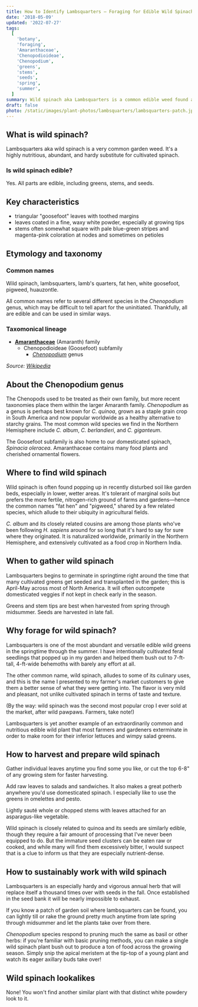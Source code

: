 ```yaml
---
title: How to Identify Lambsquarters — Foraging for Edible Wild Spinach Greens
date: '2018-05-09'
updated: '2022-07-27'
tags:
  [
    'botany',
    'foraging',
    'Amaranthaceae',
    'Chenopodioideae',
    'Chenopodium',
    'greens',
    'stems',
    'seeds',
    'spring',
    'summer',
  ]
summary: Wild spinach aka Lambsquarters is a common edible weed found all around the world and featured in Mexican and Indian cuisine.
draft: false
photo: /static/images/plant-photos/lambsquarters/lambsquarters-patch.jpeg
---
```



<div className="rounded-lg bg-gray-100 p-4 dark:bg-gray-800">
  <TOCInline toc={props.toc} toHeading={3} asDisclosure />
</div>

## What is wild spinach?

Lambsquarters aka wild spinach is a very common garden weed.
It's a highly nutritious, abundant, and hardy substitute for cultivated spinach.

### Is wild spinach edible?

Yes. All parts are edible, including greens, stems, and seeds.

## Key characteristics

- triangular "goosefoot" leaves with toothed margins
- leaves coated in a fine, waxy white powder, especially at growing tips
- stems often somewhat square with pale blue-green stripes and
  magenta-pink coloration at nodes and sometimes on petioles

<Photo
  photo="/static/images/plant-photos/lambsquarters/lambsquarters-stem.jpeg"
  desc="C. album stem showing off its unmistakable colored stripes."
/>

## Etymology and taxonomy

### Common names

Wild spinach, lambsquarters, lamb's quarters, fat hen, white goosefoot, pigweed, huauzontle.

All common names refer to several different species in the _Chenopodium_ genus, which may be difficult to tell apart for the uninitiated.
Thankfully, all are edible and can be used in similar ways.

<Photo
  photo="/static/images/plant-photos/lambsquarters/lambsquarters-berlandieri.jpeg"
  desc="C. berlandieri tends to have a shorter and skinnier growth habit than the wider-leaved C. album."
/>

### Taxomonical lineage

- [**Amaranthaceae**](/tags/amaranthaceae/) (Amaranth) family
  - Chenopodioideae (Goosefoot) subfamily
    - [_Chenopodium_](/tags/chenopodium/) genus

_Source: [Wikipedia](https://en.wikipedia.org/wiki/Chenopodium)_

## About the Chenopodium genus

The Chenopods used to be treated as their own family, but more recent taxonomies place them within the larger Amaranth family.
_Chenopodium_ as a genus is perhaps best known for _C. quinoa_, grown as a staple grain crop in South America and now popular worldwide as a healthy alternative to starchy grains.
The most common wild species we find in the Northern Hemisphere include _C. album_, _C. berlandieri_, and _C. giganteum_.

The Goosefoot subfamily is also home to our domesticated spinach, _Spinacia oleracea_.
Amaranthaceae contains many food plants and cherished ornamental flowers.

<Photo
  photo="/static/images/plant-photos/lambsquarters/lambsquarters-patch.jpeg"
  desc="A typical scene on farms in North America in spring: C. album dominates freshly tilled soil."
/>

## Where to find wild spinach

Wild spinach is often found popping up in recently disturbed soil like garden beds, especially in lower, wetter areas.
It's tolerant of marginal soils but prefers the more fertile, nitrogen-rich ground of farms and gardens—hence the common names "fat hen" and "pigweed," shared by a few related species, which allude to their ubiquity in agricultural fields.

_C. album_ and its closely related cousins are among those plants who've been following _H. sapiens_ around for so long that it's hard to say for sure where they originated.
It is naturalized worldwide, primarily in the Northern Hemisphere, and extensively cultivated as a food crop in Northern India.

<Photo
  photo="/static/images/plant-photos/lambsquarters/lambsquarters-seedlings.jpeg"
  desc="Young wild spinach seedlings demonstrating key traits early in development."
/>

## When to gather wild spinach

Lambsquarters begins to germinate in springtime right around the time that many cultivated greens get seeded and transplanted in the garden; this is April-May across most of North America.
It will often outcompete domesticated veggies if not kept in check early in the season.

Greens and stem tips are best when harvested from spring through midsummer.
Seeds are harvested in late fall.

## Why forage for wild spinach?

Lambsquarters is one of the most abundant and versatile edible wild greens in the springtime through the summer. I have intentionally cultivated feral seedlings that popped up in my garden and helped them bush out to 7-ft-tall, 4-ft-wide behemoths with barely any effort at all.

The other common name, wild spinach, alludes to some of its culinary uses, and this is the name I presented to my farmer's market customers to give them a better sense of what they were getting into.
The flavor is very mild and pleasant, not unlike cultivated spinach in terms of taste and texture.

(By the way: wild spinach was the second most popular crop I ever sold at the market, after wild pawpaws.
Farmers, take note!)

Lambsquarters is yet another example of an extraordinarily common and nutritious edible wild plant that most farmers and gardeners exterminate in order to make room for their inferior lettuces and wimpy salad greens.

<Photo
  photo="/static/images/plant-photos/lambsquarters/lambsquarters-big.jpeg"
  desc="A common scene in gardens and farms in late spring: wild spinach dominates freshly tilled soil."
/>

## How to harvest and prepare wild spinach

Gather individual leaves anytime you find some you like, or cut the top 6-8" of any growing stem for faster harvesting.

Add raw leaves to salads and sandwiches.
It also makes a great potherb anywhere you'd use domesticated spinach.
I especially like to use the greens in omelettes and pesto.

Lightly sauté whole or chopped stems with leaves attached for an asparagus-like vegetable.

Wild spinach is closely related to quinoa and its seeds are similarly edible, though they require a fair amount of processing that I've never been equipped to do.
But the immature seed clusters can be eaten raw or cooked, and while many will find them excessively bitter, I would suspect that is a clue to inform us that they are especially nutrient-dense.

## How to sustainably work with wild spinach

Lambsquarters is an especially hardy and vigorous annual herb that will replace itself a thousand times over with seeds in the fall.
Once established in the seed bank it will be nearly impossible to exhaust.

If you know a patch of garden soil where lambsquarters can be found, you can lightly till or rake the ground pretty much anytime from late spring through midsummer and let the plants take over from there.

_Chenopodium_ species respond to pruning much the same as basil or other herbs: if you're familiar with basic pruning methods, you can make a single wild spinach plant bush out to produce a ton of food across the growing season.
Simply snip the apical meristem at the tip-top of a young plant and watch its eager axillary buds take over!

## Wild spinach lookalikes

None!
You won't find another similar plant with that distinct white powdery look to it.

<BookCTA />
